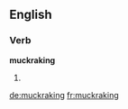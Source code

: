 ==English==

===Verb===
'''muckraking'''

# {{present participle of|[[muckrake]]}}

[[de:muckraking]]
[[fr:muckraking]]